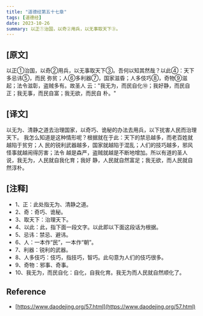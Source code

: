 ```yaml
---
title: "道德经第五十七章"
tags: [道德经]
date: 2023-10-26
summary: 以正①治国，以奇②用兵，以无事取天下③。
---
```


## [原文]

以正①治国，以奇②用兵，以无事取天下③。吾何以知其然哉？以此④：天下多忌讳⑤，而民
弥贫；人⑥多利器⑦，国家滋昏；人多伎巧⑧，奇物⑨滋起；法令滋彰，盗贼多有。故圣人
云："我无为，而民自化⑩；我好静，而民自正；我无事，而民自富；我无欲，而民自
朴。"

## [译文]

以无为、清静之道去治理国家，以奇巧、诡秘的办法去用兵，以下扰害人民而治理天下。
我怎么知道是这种情形呢？根据就在于此：天下的禁忌越多，而老百姓就越陷于贫穷；人
民的锐利武器越多，国家就越陷于混乱；人们的技巧越多，邪风怪事就越闹得厉害；法令
越是森严，盗贼就越是不断地增加。所以有道的圣人说，我无为，人民就自我化育；我好
静，人民就自然富足；我无欲，而人民就自然淳朴。

## [注释]

- 1、正：此处指无为、清静之道。
- 2、奇：奇巧、诡秘。
- 3、取天下：治理天下。
- 4、以此：此，指下面一段文字。以此即以下面这段话为根据。
- 5、忌讳：禁忌、避讳。
- 6、人：一本作“民”，一本作“朝”。
- 7、利器：锐利的武器。
- 8、人多伎巧：伎巧，指技巧，智巧。此句意为人们的伎巧很多。
- 9、奇物：邪事、奇事。
- 10、我无为，而民自化：自化，自我化育。我无为而人民就自然顺化了。

## Reference

- [https://www.daodejing.org/57.html](https://www.daodejing.org/57.html)